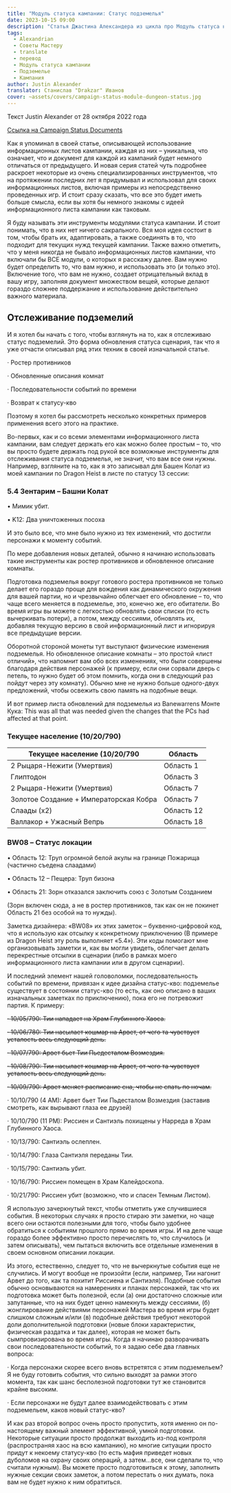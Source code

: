 ```yaml
---
title: "Модуль статуса кампании: Статус подземелья"
date: 2023-10-15 09:00
description: "Статья Джастина Александера из цикла про Модуль статуса кампании посвященная статусу (состоянию) подземелья #alexandrian #translate #dnd5e #campaign #gmtips"
tags:
  - Alexandrian
  - Советы Мастеру
  - translate
  - перевод
  - Модуль статуса кампании
  - Подземелье
  - Кампания
author: Justin Alexander
translator: Станислав "Drakzar" Иванов
cover: ~assets/covers/campaign-status-module-dungeon-status.jpg
---
```

Текст Justin Alexander от 28 октября 2022 года
 
[Ссылка на Campaign Status Documents](/post/translate/alexandrian-smart-prep-4-campaign-status-documents)

Как я упоминал в своей статье, описывающей использование информационных листов кампании, каждая из них – уникальна, что означает, что и документ для каждой из кампаний будет немного отличаться от предыдущего. И новая серия статей чуть подробнее раскроет некоторые из очень специализированных инструментов, что на протяжении последних лет я придумывал и использовал для своих информационных листов, включая примеры из непосредственно проведенных игр. И стоит сразу сказать, что все это будет иметь больше смысла, если вы хотя бы немного знакомы с идеей информационного листа кампании как таковым.

Я буду называть эти инструменты модулями статуса кампании. И стоит понимать, что в них нет ничего сакрального. Вся моя идея состоит в том, чтобы брать их, адаптировать, а также соединять в то, что подходит для текущих нужд текущей кампании.
Также важно отметить, что у меня никогда не бывало информационных листов кампании, что включали бы ВСЕ модули, о которых я расскажу далее. Вам нужно будет определить то, что вам нужно, и использовать это (и только это). Включение того, что вам не нужно, создает отрицательный вклад в вашу игру, заполняя документ множеством вещей, которые делают гораздо сложнее поддержание и использование действительно важного материала.

## Отслеживание подземелий

И я хотел бы начать с того, чтобы взглянуть на то, как я отслеживаю статус подземелий. Это форма обновления статуса сценария, так что я уже отчасти описывал ряд этих техник в своей изначальной статье.

· Ростер противников

· Обновленные описания комнат

· Последовательности событий по времени

· Возврат к статусу-кво

Поэтому я хотел бы рассмотреть несколько конкретных примеров применения всего этого на практике.

Во-первых, как и со всеми элементами информационного листа кампании, вам следует держать его как можно более простым – то, что вы просто будете держать под рукой все возможные инструменты для отслеживания статуса подземелья, не значит, что вам все они нужны. Например, взгляните на то, как я это записывал для Башен Колат из моей кампании по Dragon Heist в листе по статусу 13 сессии:

### 5.4 Зентарим – Башни Колат

• Мимик убит.

• K12: Два уничтоженных посоха

И это было все, что мне было нужно из тех изменений, что достигли персонажи к моменту событий.

По мере добавления новых деталей, обычно я начинаю использовать такие инструменты как ростер противников и обновленное описание комнаты.

Подготовка подземелья вокруг готового ростера противников не только делает его гораздо проще для вождения как динамического окружения для вашей партии, но и чрезвычайно облегчает его обновление – то, что чаще всего меняется в подземелье, это, конечно же, его обитатели. Во время игры вы можете с легкостью обновлять свои списки (то есть вычеркивать потери), а потом, между сессиями, обновлять их, добавляя текущую версию в свой информационный лист и игнорируя все предыдущие версии.

Оборотной стороной монеты тут выступают физические изменения подземелья. Но обновленное описание комнаты – это простой «лист отличий», что напомнит вам обо всех изменениях, что были совершены благодаря действия персонажей (к примеру, если они сорвали дверь с петель, то нужно будет об этом помнить, когда они в следующий раз пойдут через эту комнату). Обычно мне не нужно больше одного-двух предложений, чтобы освежить свою память на подобные вещи.

И вот пример листа обновлений для подземелья из Banewarrens Монте Кука:
This was all that was needed given the changes that the PCs had affected at that point.

### Текущее население (10/20/790)

| Текущее население (10/20/790           | Область    |
|----------------------------------------|------------|
| 2 Рыцаря-Нежити (Умертвия)             | Область 1  |
| Глиптодон                              | Область 3  |
| 2 Рыцаря-Нежити (Умертвия)             | Область 7  |
| Золотое Создание + Императорская Кобра | Область 7  |
| Слаады (x2)                            | Область 12 |
| Валлакор + Ужасный Вепрь               | Область 18 |


### BW08 – Статус локации

• Область 12: Труп огромной белой акулы на границе Пожарища (частично съедена слаадами)

• Область 12 – Пещера: Труп бизона

• Область 21: Зорн отказался заключить союз с Золотым Созданием

(Зорн включен сюда, а не в ростер противников, так как он не покинет Область 21 без особой на то нужды).

Заметка дизайнера: «BW08» их этих заметок – буквенно-цифровой код, что я использую как отсылку к конкретному приключению (В примере из Dragon Heist эту роль выполняет «5.4»). Эти коды помогают мне организовывать заметки и, как вы могли увидеть, облегчает делать перекрестные отсылки в сценарии (либо в рамках моего информационного листа кампании или в другом сценарии).

И последний элемент нашей головоломки, последовательность событий по времени, привязан к идее дизайна статус-кво: подземелье существует в состоянии статус-кво (то есть, как оно описано в ваших изначальных заметках по приключению), пока его не потревожит партия. К примеру:

~~· 10/05/790: Тии нападает на Храм Глубинного Хаоса.~~

~~· 10/06/780: Тии насылает кошмар на Арвет, от чего та чувствует усталость весь следующий день.~~

~~· 10/07/790: Арвет бьет Тии Пьедесталом Возмездия.~~

~~· 10/08/790: Тии насылает кошмар на Арвет, от чего та чувствует усталость весь следующий день.~~

~~· 10/09/790: Арвет меняет расписание сна, чтобы не спать по ночам.~~

· 10/10/790 (4 AM): Арвет бьет Тии Пьдесталом Возмездия (заставив смотреть, как вырывают глаза ее друзей)

· 10/10/790 (11 PM): Риссиен и Сантиэль похищены у Нарреда в Храм Глубинного Хаоса.

· 10/13/790: Сантиэль ослеплен.

· 10/14/790: Глаза Сантиэля переданы Тии.

· 10/15/790: Сантиэль убит.

· 10/16/790: Риссиен помещен в Храм Калейдоскопа.

· 10/21/790: Риссиен убит (возможно, что и спасен Темным Листом).

Я использую зачеркнутый текст, чтобы отметить уже случившиеся события. В некоторых случаях я просто стираю эти заметки, но чаще всего они остаются полезными для того, чтобы было удобнее обратиться к событиям прошлого прямо во время игры. И на деле чаще гораздо более эффективно просто перечислять то, что случилось (и затем описывать), чем пытаться включить все отдельные изменения в своем основном описании локации.

Из этого, естественно, следует то, что не вычеркнутые события еще не случились. И могут вообще не произойти (если, например, Тии нагонит Арвет до того, как та похитит Риссиена и Сантиэля). Подобные события обычно основываются на намерениях и планах персонажей, так что их подготовка может быть полезной, если (а) они достаточно сложные или запутанные, что на них будет ценно намекнуть между сессиями, (б) жонглирование действиями персонажей Мастера во время игры будет слишком сложным и/или (в) подобные действия требуют некоторой доли дополнительной подготовки (новые блоки характеристик, физическая раздатка и так далее), которая не может быть сымпровизирована во время игры.
Когда я начинаю разворачивать свои последовательности событий, то я задаю себе два главных вопроса:

· Когда персонажи скорее всего вновь встретятся с этим подземельем? Я не буду готовить события, что сильно выходят за рамки этого момента, так как шанс бесполезной подготовки тут же становится крайне высоким.

· Если персонажи не будут далее взаимодействовать с этим подземельем, каков новый статус-кво?

И как раз второй вопрос очень просто пропустить, хотя именно он по-настоящему важный элемент эффективной, умной подготовки. Некоторые ситуации просто продолжат выходить из-под контроля (распространяя хаос на всю кампанию), но многие ситуации просто придут к некоему статусу-кво (то есть мафия приведет новых дуболомов на охрану своих операций, а затем…все, они сделали то, что считали нужным). Вы можете просто подготовиться к этому, заполнить нужные секции своих заметок, а потом перестать о них думать, пока вам не будет нужно к ним обратиться.
